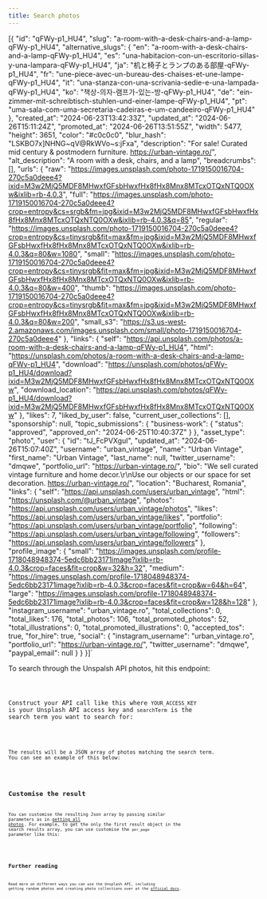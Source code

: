 ```yaml
---
title: Search photos
---
```



[{
  "id": "qFWy-p1_HU4",
  "slug": "a-room-with-a-desk-chairs-and-a-lamp-qFWy-p1_HU4",
  "alternative_slugs": {
    "en": "a-room-with-a-desk-chairs-and-a-lamp-qFWy-p1_HU4",
    "es": "una-habitacion-con-un-escritorio-sillas-y-una-lampara-qFWy-p1_HU4",
    "ja": "机と椅子とランプのある部屋-qFWy-p1_HU4",
    "fr": "une-piece-avec-un-bureau-des-chaises-et-une-lampe-qFWy-p1_HU4",
    "it": "una-stanza-con-una-scrivania-sedie-e-una-lampada-qFWy-p1_HU4",
    "ko": "책상-의자-램프가-있는-방-qFWy-p1_HU4",
    "de": "ein-zimmer-mit-schreibtisch-stuhlen-und-einer-lampe-qFWy-p1_HU4",
    "pt": "uma-sala-com-uma-secretaria-cadeiras-e-um-candeeiro-qFWy-p1_HU4"
  },
  "created_at": "2024-06-23T13:42:33Z",
  "updated_at": "2024-06-26T15:11:24Z",
  "promoted_at": "2024-06-26T13:51:55Z",
  "width": 5477,
  "height": 3651,
  "color": "#c0c0c0",
  "blur_hash": "LSKBO7x]NHNG~qV@RkWVo~s:jFxa",
  "description": "For sale! Curated mid century & postmodern furniture. https://urban-vintage.ro/",
  "alt_description": "A room with a desk, chairs, and a lamp",
  "breadcrumbs": [],
  "urls": {
    "raw": "https://images.unsplash.com/photo-1719150016704-270c5a0deee4?ixid=M3w2MjQ5MDF8MHwxfGFsbHwxfHx8fHx8Mnx8MTcxOTQxNTQ0OXw&ixlib=rb-4.0.3",
    "full": "https://images.unsplash.com/photo-1719150016704-270c5a0deee4?crop=entropy&cs=srgb&fm=jpg&ixid=M3w2MjQ5MDF8MHwxfGFsbHwxfHx8fHx8Mnx8MTcxOTQxNTQ0OXw&ixlib=rb-4.0.3&q=85",
    "regular": "https://images.unsplash.com/photo-1719150016704-270c5a0deee4?crop=entropy&cs=tinysrgb&fit=max&fm=jpg&ixid=M3w2MjQ5MDF8MHwxfGFsbHwxfHx8fHx8Mnx8MTcxOTQxNTQ0OXw&ixlib=rb-4.0.3&q=80&w=1080",
    "small": "https://images.unsplash.com/photo-1719150016704-270c5a0deee4?crop=entropy&cs=tinysrgb&fit=max&fm=jpg&ixid=M3w2MjQ5MDF8MHwxfGFsbHwxfHx8fHx8Mnx8MTcxOTQxNTQ0OXw&ixlib=rb-4.0.3&q=80&w=400",
    "thumb": "https://images.unsplash.com/photo-1719150016704-270c5a0deee4?crop=entropy&cs=tinysrgb&fit=max&fm=jpg&ixid=M3w2MjQ5MDF8MHwxfGFsbHwxfHx8fHx8Mnx8MTcxOTQxNTQ0OXw&ixlib=rb-4.0.3&q=80&w=200",
    "small_s3": "https://s3.us-west-2.amazonaws.com/images.unsplash.com/small/photo-1719150016704-270c5a0deee4"
  },
  "links": {
    "self": "https://api.unsplash.com/photos/a-room-with-a-desk-chairs-and-a-lamp-qFWy-p1_HU4",
    "html": "https://unsplash.com/photos/a-room-with-a-desk-chairs-and-a-lamp-qFWy-p1_HU4",
    "download": "https://unsplash.com/photos/qFWy-p1_HU4/download?ixid=M3w2MjQ5MDF8MHwxfGFsbHwxfHx8fHx8Mnx8MTcxOTQxNTQ0OXw",
    "download_location": "https://api.unsplash.com/photos/qFWy-p1_HU4/download?ixid=M3w2MjQ5MDF8MHwxfGFsbHwxfHx8fHx8Mnx8MTcxOTQxNTQ0OXw"
  },
  "likes": 7,
  "liked_by_user": false,
  "current_user_collections": [],
  "sponsorship": null,
  "topic_submissions": {
    "business-work": {
      "status": "approved",
      "approved_on": "2024-06-25T10:40:37Z"
    }
  },
  "asset_type": "photo",
  "user": {
    "id": "tJ_FcPVXguI",
    "updated_at": "2024-06-26T15:07:40Z",
    "username": "urban_vintage",
    "name": "Urban Vintage",
    "first_name": "Urban Vintage",
    "last_name": null,
    "twitter_username": "dmqwe",
    "portfolio_url": "https://urban-vintage.ro/",
    "bio": "We sell curated vintage furniture and home decor.\r\nUse our objects or our space for set decoration.  https://urban-vintage.ro/",
    "location": "Bucharest, Romania",
    "links": {
      "self": "https://api.unsplash.com/users/urban_vintage",
      "html": "https://unsplash.com/@urban_vintage",
      "photos": "https://api.unsplash.com/users/urban_vintage/photos",
      "likes": "https://api.unsplash.com/users/urban_vintage/likes",
      "portfolio": "https://api.unsplash.com/users/urban_vintage/portfolio",
      "following": "https://api.unsplash.com/users/urban_vintage/following",
      "followers": "https://api.unsplash.com/users/urban_vintage/followers"
    },
    "profile_image": {
      "small": "https://images.unsplash.com/profile-1718048948374-5edc6bb23171image?ixlib=rb-4.0.3&crop=faces&fit=crop&w=32&h=32",
      "medium": "https://images.unsplash.com/profile-1718048948374-5edc6bb23171image?ixlib=rb-4.0.3&crop=faces&fit=crop&w=64&h=64",
      "large": "https://images.unsplash.com/profile-1718048948374-5edc6bb23171image?ixlib=rb-4.0.3&crop=faces&fit=crop&w=128&h=128"
    },
    "instagram_username": "urban_vintage.ro",
    "total_collections": 0,
    "total_likes": 176,
    "total_photos": 106,
    "total_promoted_photos": 52,
    "total_illustrations": 0,
    "total_promoted_illustrations": 0,
    "accepted_tos": true,
    "for_hire": true,
    "social": {
      "instagram_username": "urban_vintage.ro",
      "portfolio_url": "https://urban-vintage.ro/",
      "twitter_username": "dmqwe",
      "paypal_email": null
    }
  }
}]`


To search through the Unspalsh API photos, hit this endpoint:

<Code code="GET /search/photos" />

Construct your API call like this where `YOUR_ACCESS_KEY` is your Unsplash API access key and `searchTerm` is the search term you want to search for:

<Code lang="bash" title="bash"  code="curl -X GET 'https://api.unsplash.com/search/photos?client_id=YOUR_ACCESS_KEY&query=searchTerm'" mark={highlights} />

The results will be a JSON array of photos matching the search term. You can see an example of this below:

<Code lang="json" title="search results" code={searchResults} />

## Customise the result

You can customise the resulting Json array by passing similar parameters as in [getting all photos](/docs/guides/unsplash/getphotos/#customise-the-result). For example, to get the only the first result object in the search results array, you can use customise the `per_page` parameter like this:

<Code lang="bash" title="bash"  code="curl -X GET 'https://api.unsplash.com/photos?client_id=MCGA2kGy64QTB01CRM9d_LSu913Bf3vCVmOQddE2A08&per_page=1&query=beach'" mark={highlights} />


## Further reading

Read more on different ways you can use the Unsplash API, including getting random photos and creating photo collections over at the [official docs](https://unsplash.com/documentation).